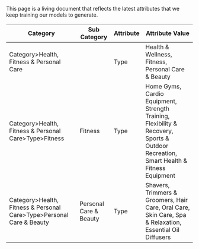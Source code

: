 This page is a living document that reflects the latest attributes that we keep training our models to generate.

| Category                                                             | Sub Category           | Attribute | Attribute Value                                                                                                                       |
| -------------------------------------------------------------------- | ---------------------- | --------- | ------------------------------------------------------------------------------------------------------------------------------------- |
| Category>Health, Fitness & Personal Care                             |                        | Type      | Health & Wellness, Fitness, Personal Care & Beauty                                                                                    |
| Category>Health, Fitness & Personal Care>Type>Fitness                | Fitness                | Type      | Home Gyms, Cardio Equipment, Strength Training, Flexibility & Recovery, Sports & Outdoor Recreation, Smart Health & Fitness Equipment |
| Category>Health, Fitness & Personal Care>Type>Personal Care & Beauty | Personal Care & Beauty | Type      | Shavers, Trimmers & Groomers, Hair Care, Oral Care, Skin Care, Spa & Relaxation, Essential Oil Diffusers                              |